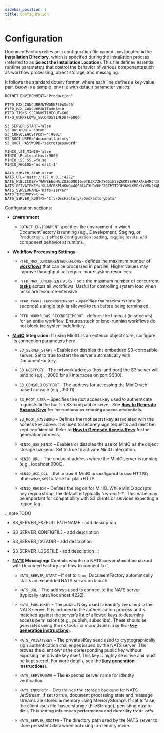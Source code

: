 ```yaml
---
sidebar_position: 1
title: Configuration
---
```



# Configuration

DocumentFactory relies on a configuration file named `.env` located in the **Installation Directory**, which is specified
during the installation process (referred to as **Select the Installation Location**). This file defines essential runtime
parameters that control the behavior of various components such as workflow processing, object storage, and messaging.


<DocImage
    src="setup/config_win_env_location.png"
    alt="DF config location"
    maxWidth="600px"/>

It follows the standard dotenv format, where each line defines a key-value pair. Below is a sample .env file with
default parameter values:

```env title=".env"
DOTNET_ENVIRONMENT="Production"

PTFD_MAX_CONCURRENTWORKFLOWS=20
PTFD_MAX_CONCURRENTTASKS=40
PTFD_TASKS_SECONDSTIMEOUT=600
PTFD_WORKFLOWS_SECONDSTIMEOUT=6000

S3_SERVER_START=false
S3_HOSTPORT=":9000"
S3_CONSOLEHOSTPORT=":9001"
S3_ROOT_USER="documentfactory"
S3_ROOT_PASSWORD="secretpassword"

MINIO_USE_MINIO=false
MINIO_URL=localhost:9000
MINIO_USE_SSL=false
MINIO_REGION="us-east-1"

NATS_SERVER_START=true
NATS_URL="nats://127.0.0.1:4222"
NATS_PUBLICKEY="UAWEEECHAJZUZGOOOI6N5TDJK7ZHXYG5IW2SZ6KK7EVHAXAK64RC4ICR"
NATS_PRIVATEKEY="SUAMCB5PRHKKQ44QS674C3UDVUHF2RTPTT2JM3KW4KMDKLYVMN2XQNQYVQ"
NATS_SERVERNAME="nats-server"
NATS_INMEMORY=true
NATS_SERVER_ROOTFS="C:\\DocFactory\\DocFactoryData"
```

Configuration sections:

- **Environment**
    - `DOTNET_ENVIRONMENT` specifies the environment in which DocumentFactory is running (e.g., Development, Staging, or Production).
  It affects configuration loading, logging levels, and component behavior at runtime.

- **Workflow Processing Settings**

    - `PTFD_MAX_CONCURRENTWORKFLOWS` - defines the maximum number of [**workflows**](../getting-started/terminology_and_concepts#workflow)  that can be processed in parallel.
    Higher values may improve throughput but require more system resources.

    - `PTFD_MAX_CONCURRENTTASKS` - sets the maximum number of concurrent [**tasks**](../getting-started/terminology_and_concepts#task)  across all workflows.
    Useful for controlling system load when tasks are resource-intensive.

    - `PTFD_TASKS_SECONDSTIMEOUT` - specifies the maximum time (in seconds) a single task is allowed to run before being terminated.

    - `PTFD_WORKFLOWS_SECONDSTIMEOUT` - defines the timeout (in seconds) for an entire workflow.
    Ensures stuck or long-running workflows do not block the system indefinitely.

- **[**MinIO**](../external-сomponents/minio) Integration:** If using MinIO as an external object store, configure its connection parameters here.

    - `S3_SERVER_START` – Enables or disables the embedded S3-compatible server. Set to true to start the server automatically with DocumentFactory.

    - `S3_HOSTPORT` – The network address (host and port) the S3 server will bind to (e.g., :9000 for all interfaces on port 9000).

    - `S3_CONSOLEHOSTPORT` – The address for accessing the MinIO web-based console (e.g., :9001).

    - `S3_ROOT_USER` – Specifies the root access key used to authenticate requests to the built-in S3-compatible server.
       See [**How to Generate Access Keys**](../external-сomponents/minio#minio-access-keys) for instructions on creating access credentials.

    - `S3_ROOT_PASSWORD` – Defines the root secret key associated with the access key above. It is used to securely sign
        requests and must be kept confidential. Refer to [**How to Generate Access Keys**](../external-сomponents/minio#minio-access-keys)
        for the generation process.

    - `MINIO_USE_MINIO` – Enables or disables the use of MinIO as the object storage backend. Set to true to activate MinIO integration.

    - `MINIO_URL` – The endpoint address where the MinIO server is running (e.g., localhost:9000).

    - `MINIO_USE_SSL` – Set to true if MinIO is configured to use HTTPS; otherwise, set to false for plain HTTP.

    - `MINIO_REGION` – Defines the region for MinIO. While MinIO accepts any region string, the default is typically *"us-east-1"*.
    This value may be important for compatibility with S3 clients or services expecting a region tag.

:::note TODO
 - S3_SERVER_EXEFULLPATHNAME - add description
 - S3_SERVER_CONFIGFILE - add description
 - S3_SERVER_DATADIR - add description
 - S3_SERVER_LOGSFILE - add description
:::

- **[**NATS**](../external-сomponents/nats) Messaging:** Controls whether a NATS server
    should be started with DocumentFactory and how to connect to it.
  - `NATS_SERVER_START` – If set to `true`, DocumentFactory automatically starts an embedded NATS server on launch.

  - `NATS_URL` – The address used to connect to the NATS server (typically nats://localhost:4222).

  - `NATS_PUBLICKEY` - The public NKey used to identify the client to the NATS server. It is included in the authentication
    process and is matched against the server’s list of allowed keys to determine access permissions (e.g., publish, subscribe).
    These should be generated using the nk tool. For more details, see the ([**key generation instructions**](../external-сomponents/nats#generating-nats-keys)).

  - `NATS_PRIVATEKEY` – The private NKey seed used to cryptographically sign authentication challenges issued by the NATS server.
    This proves the client owns the corresponding public key without exposing the private key itself.
    This key is highly sensitive and must be kept secret. For more details, see the ([**key generation instructions**](../external-сomponents/nats#generating-nats-keys)).

  - `NATS_SERVERNAME` – The expected server name for identity verification.

  - `NATS_INMEMORY` – Determines the storage backend for NATS JetStream. If set to true, document processing state and message streams
    are stored in memory using MemoryStorage. If set to false, the client uses file-based storage (FileStorage), persisting data to disk.
    This setting influences performance and durability trade-offs.

  - `NATS_SERVER_ROOTFS` – The directory path used by the NATS server to store persistent data when not using in-memory mode.
